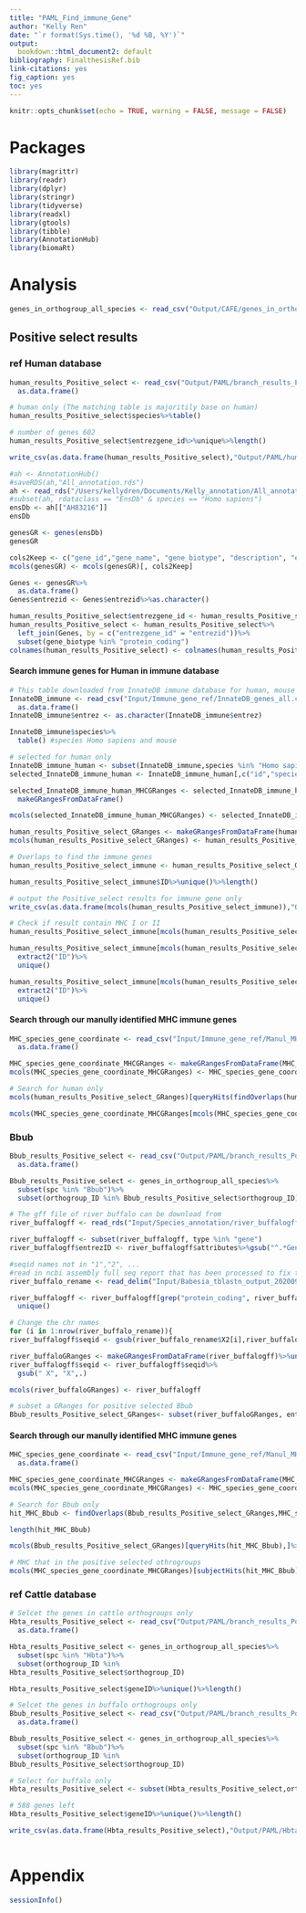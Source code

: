 ```yaml
---
title: "PAML_Find_immune_Gene"
author: "Kelly Ren"
date: "`r format(Sys.time(), '%d %B, %Y')`"
output:
  bookdown::html_document2: default
bibliography: FinalthesisRef.bib
link-citations: yes
fig_caption: yes
toc: yes
---
```


```r
knitr::opts_chunk$set(echo = TRUE, warning = FALSE, message = FALSE)
```

# Packages

```r
library(magrittr)
library(readr)
library(dplyr)
library(stringr)
library(tidyverse)
library(readxl)
library(gtools)
library(tibble)
library(AnnotationHub)
library(biomaRt)
```

# Analysis

```r
genes_in_orthogroup_all_species <- read_csv("Output/CAFE/genes_in_orthogroup_all_species.csv")
```

## Positive select results
### ref Human database

```r
human_results_Positive_select <- read_csv("Output/PAML/branch_results_Positive_select.csv")%>%
  as.data.frame()

# human only (The matching table is majoritily base on human)
human_results_Positive_select$species%>%table()

# number of genes 602
human_results_Positive_select$entrezgene_id%>%unique%>%length()

write_csv(as.data.frame(human_results_Positive_select),"Output/PAML/humanref_results_Positive_select.csv")
```


```r
#ah <- AnnotationHub()
#saveRDS(ah,"All_annotation.rds")
ah <- read_rds("/Users/kellydren/Documents/Kelly_annotation/All_annotation.rds") 
#subset(ah, rdataclass == "EnsDb" & species == "Homo sapiens")
ensDb <- ah[["AH83216"]]
ensDb
```

```r
genesGR <- genes(ensDb)
genesGR
```

```r
cols2Keep <- c("gene_id","gene_name", "gene_biotype", "description", "entrezid")
mcols(genesGR) <- mcols(genesGR)[, cols2Keep]

Genes <- genesGR%>%
  as.data.frame()
Genes$entrezid <- Genes$entrezid%>%as.character()
```


```r
human_results_Positive_select$entrezgene_id <- human_results_Positive_select$entrezgene_id%>%as.character()
human_results_Positive_select <- human_results_Positive_select%>%
  left_join(Genes, by = c("entrezgene_id" = "entrezid"))%>%
  subset(gene_biotype %in% "protein_coding")
colnames(human_results_Positive_select) <- colnames(human_results_Positive_select)%>%gsub("entrezgene_id","entrez",.)
```

#### Search immune genes for Human in immune database

```r
# This table downloaded from InnateDB immune database for human, mouse only
InnateDB_immune <- read_csv("Input/Immune_gene_ref/InnateDB_genes_all.csv")%>%
  as.data.frame()
InnateDB_immune$entrez <- as.character(InnateDB_immune$entrez)

InnateDB_immune$species%>%
  table() #species Homo sapiens and mouse

# selected for human only
InnateDB_immune_human <- subset(InnateDB_immune,species %in% "Homo sapiens")
selected_InnateDB_immune_human <- InnateDB_immune_human[,c("id","species","taxonId","ensembl","entrez","name","fullname","synonym","signature","chromStart", "chromEnd", "chromStrand", "chromName", "goTerms","function","humanOrthologs","mouseOrthologs","bovineOrthologs")]

selected_InnateDB_immune_human_MHCGRanges <- selected_InnateDB_immune_human%>%set_colnames(c("id","species","taxonId","ensembl","entrez","name","fullname","synonym","signature","start", "end", "strand", "chr", "goTerms","function","humanOrthologs","mouseOrthologs","bovineOrthologs"))%>%
  makeGRangesFromDataFrame()

mcols(selected_InnateDB_immune_human_MHCGRanges) <- selected_InnateDB_immune_human

human_results_Positive_select_GRanges <- makeGRangesFromDataFrame(human_results_Positive_select)
mcols(human_results_Positive_select_GRanges) <- human_results_Positive_select

# Overlaps to find the immune genes
human_results_Positive_select_immune <- human_results_Positive_select_GRanges[queryHits(findOverlaps(human_results_Positive_select_GRanges,selected_InnateDB_immune_human_MHCGRanges)),]

human_results_Positive_select_immune$ID%>%unique()%>%length()

# output the Positive_select results for immune gene only
write_csv(as.data.frame(mcols(human_results_Positive_select_immune)),"Output/PAML/humanref_results_Positive_select_immune.csv")
```


```r
# Check if result contain MHC I or II
human_results_Positive_select_immune[mcols(human_results_Positive_select_immune)$description%>%grep("histocompatibility",.),]

human_results_Positive_select_immune[mcols(human_results_Positive_select_immune)$description%>%grep("histocompatibility",.),]%>%mcols()%>%
  extract2("ID")%>%
  unique() 

human_results_Positive_select_immune[mcols(human_results_Positive_select_immune)$description%>%grep("histocompatibility",.),]%>%mcols()%>%
  extract2("ID")%>%
  unique() 
```

#### Search through our manully identified MHC immune genes

```r
MHC_species_gene_coordinate <- read_csv("Input/Immune_gene_ref/Manul_MHC_species_gene_coordinate_table.csv")%>%
  as.data.frame()

MHC_species_gene_coordinate_MHCGRanges <- makeGRangesFromDataFrame(MHC_species_gene_coordinate)
mcols(MHC_species_gene_coordinate_MHCGRanges) <- MHC_species_gene_coordinate

# Search for human only
mcols(human_results_Positive_select_GRanges)[queryHits(findOverlaps(human_results_Positive_select_GRanges,MHC_species_gene_coordinate_MHCGRanges[mcols(MHC_species_gene_coordinate_MHCGRanges)$species %in% "human",])),]

mcols(MHC_species_gene_coordinate_MHCGRanges[mcols(MHC_species_gene_coordinate_MHCGRanges)$species %in% "human",])[subjectHits(findOverlaps(human_results_Positive_select_GRanges,MHC_species_gene_coordinate_MHCGRanges[mcols(MHC_species_gene_coordinate_MHCGRanges)$species %in% "human",])),]
```

### Bbub
```r
Bbub_results_Positive_select <- read_csv("Output/PAML/branch_results_Positive_select.csv")%>%
  as.data.frame()

Bbub_results_Positive_select <- genes_in_orthogroup_all_species%>%
  subset(spc %in% "Bbub")%>%
  subset(orthogroup_ID %in% Bbub_results_Positive_select$orthogroup_ID)
```

```r
# The gff file of river buffalo can be download from 
river_buffalogff <- read_rds("Input/Species_annotation/river_buffalogff.rds")

river_buffalogff <- subset(river_buffalogff, type %in% "gene")
river_buffalogff$entrezID <- river_buffalogff$attributes%>%gsub("^.*GeneID:","",.)%>%gsub(";Name=.*","",.)

#seqid names not in "1","2", ...
#read in ncbi assembly full seq report that has been processed to fix this
river_buffalo_rename <- read_delim("Input/Babesia_tblastn_output_20200901/river_buffalo.rename.csv",",",col_names = FALSE)

river_buffalogff <- river_buffalogff[grep("protein_coding", river_buffalogff[,9]),]%>%
  unique()

# Change the chr names
for (i in 1:nrow(river_buffalo_rename)){
river_buffalogff$seqid <- gsub(river_buffalo_rename$X2[i],river_buffalo_rename$X1[i],river_buffalogff$seqid)}

river_buffaloGRanges <- makeGRangesFromDataFrame(river_buffalogff)%>%unique()
river_buffalogff$seqid <- river_buffalogff$seqid%>%
  gsub(" X", "X",.)  

mcols(river_buffaloGRanges) <- river_buffalogff

# subset a GRanges for positive selected Bbub
Bbub_results_Positive_select_GRanges<- subset(river_buffaloGRanges, entrezID %in% Bbub_results_Positive_select$geneID)
```

#### Search through our manully identified MHC immune genes

```r
MHC_species_gene_coordinate <- read_csv("Input/Immune_gene_ref/Manul_MHC_species_gene_coordinate_table.csv")%>%
  as.data.frame()

MHC_species_gene_coordinate_MHCGRanges <- makeGRangesFromDataFrame(MHC_species_gene_coordinate)
mcols(MHC_species_gene_coordinate_MHCGRanges) <- MHC_species_gene_coordinate

# Search for Bbub only
hit_MHC_Bbub <- findOverlaps(Bbub_results_Positive_select_GRanges,MHC_species_gene_coordinate_MHCGRanges[mcols(MHC_species_gene_coordinate_MHCGRanges)$species %in% "Bbub",])

length(hit_MHC_Bbub)

mcols(Bbub_results_Positive_select_GRanges)[queryHits(hit_MHC_Bbub),]%>%as.data.frame()

# MHC that in the positive selected othrogroups
mcols(MHC_species_gene_coordinate_MHCGRanges)[subjectHits(hit_MHC_Bbub),]%>%as.data.frame()%>%extract2("gene_symbol")%>%unique()
```

### ref Cattle database

```r
# Selcet the genes in cattle orthogroups only
Hbta_results_Positive_select <- read_csv("Output/PAML/branch_results_Positive_select.csv")%>%
  as.data.frame()

Hbta_results_Positive_select <- genes_in_orthogroup_all_species%>%
  subset(spc %in% "Hbta")%>%
  subset(orthogroup_ID %in%
Hbta_results_Positive_select$orthogroup_ID)

Hbta_results_Positive_select$geneID%>%unique()%>%length()

# Selcet the genes in buffalo orthogroups only
Bbub_results_Positive_select <- read_csv("Output/PAML/branch_results_Positive_select.csv")%>%
  as.data.frame()

Bbub_results_Positive_select <- genes_in_orthogroup_all_species%>%
  subset(spc %in% "Bbub")%>%
  subset(orthogroup_ID %in%
Bbub_results_Positive_select$orthogroup_ID)

# Select for buffalo only 
Hbta_results_Positive_select <- subset(Hbta_results_Positive_select,orthogroup_ID %in% Bbub_results_Positive_select$orthogroup_ID)

# 588 genes left
Hbta_results_Positive_select$geneID%>%unique()%>%length()

write_csv(as.data.frame(Hbta_results_Positive_select),"Output/PAML/Hbtaref_results_Positive_select.csv")
  
```

# Appendix

```r
sessionInfo()
```